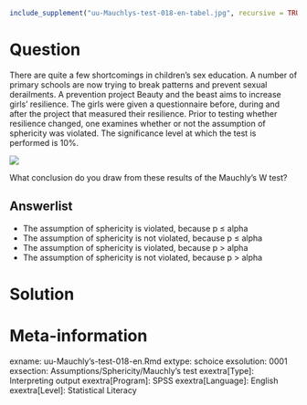 ```r
include_supplement("uu-Mauchlys-test-018-en-tabel.jpg", recursive = TRUE)
```



Question
========
There are quite a few shortcomings in children's sex education. A number of primary schools are now trying to break patterns and prevent sexual derailments. A prevention project Beauty and the beast aims to increase girls' resilience. The girls were given a questionnaire before, during and after the project that measured their resilience. Prior to testing whether resilience changed, one examines whether or not the assumption of sphericity was violated. The significance level at which the test is performed is 10%.

![](uu-Mauchlys-test-018-en-tabel.jpg)

What conclusion do you draw from these results of the Mauchly's W test?

Answerlist
----------
* The assumption of sphericity is violated, because p ≤ alpha
* The assumption of sphericity is not violated, because p ≤ alpha
* The assumption of sphericity is violated, because p > alpha
* The assumption of sphericity is not violated, because p > alpha


Solution
========



Meta-information
================
exname: uu-Mauchly's-test-018-en.Rmd
extype: schoice
exsolution: 0001
exsection: Assumptions/Sphericity/Mauchly's test
exextra[Type]: Interpreting output
exextra[Program]: SPSS
exextra[Language]: English
exextra[Level]: Statistical Literacy

